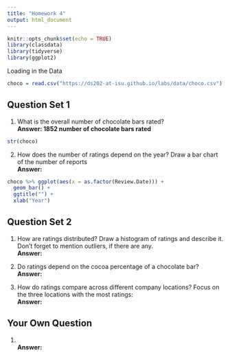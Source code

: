 ```yaml
---
title: "Homework 4"
output: html_document
---
```


```r
knitr::opts_chunk$set(echo = TRUE)
library(classdata)
library(tidyverse)
library(ggplot2)
```

Loading in the Data
```r
choco = read.csv("https://ds202-at-isu.github.io/labs/data/choco.csv")
```

## Question Set 1

1. What is the overall number of chocolate bars rated? <br>
**Answer: 1852 number of chocolate bars rated**
```r
str(choco)
```
2. How does the number of ratings depend on the year? Draw a bar chart of the number of reports <br>
**Answer:  **
```r
choco %>% ggplot(aes(x = as.factor(Review.Date))) + 
  geom_bar() +
  ggtitle("") +
  xlab("Year")
```

## Question Set 2

1. How are ratings distributed? Draw a histogram of ratings and describe it. Don’t forget to mention outliers, if there are any. <br>
**Answer:  **

2. Do ratings depend on the cocoa percentage of a chocolate bar? <br>
**Answer:  **

3. How do ratings compare across different company locations? Focus on the three locations with the most ratings: <br>
**Answer:  **

## Your Own Question

1.  <br>
**Answer: **
